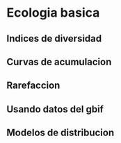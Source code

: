 # Ecologia basica


## Indices de diversidad

## Curvas de acumulacion

## Rarefaccion

## Usando datos del gbif

## Modelos de distribucion